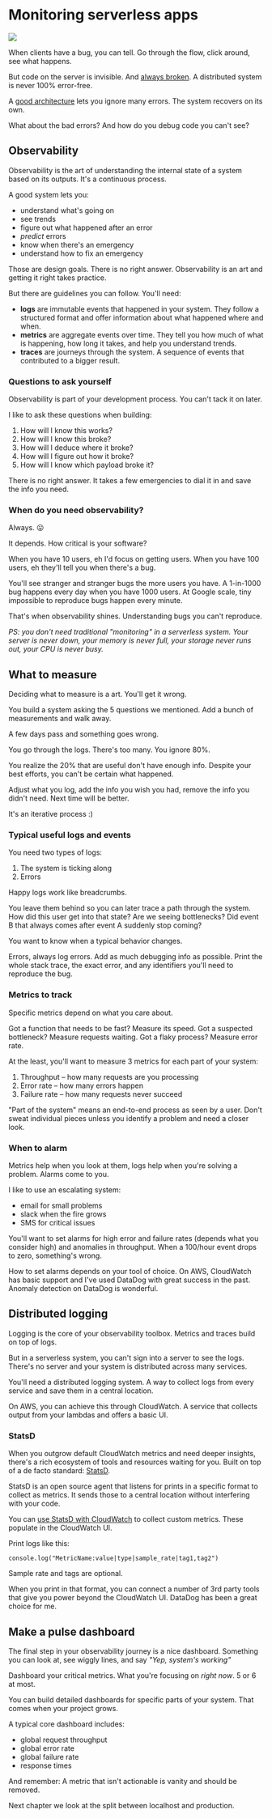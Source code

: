 


# Monitoring serverless apps

![](../images/chapter_headers/serverless-monitoring.svg)

When clients have a bug, you can tell. Go through the flow, click around, see what happens.

But code on the server is invisible. And [always broken](/robust-backend-design). A distributed system is never 100% error-free.

A [good architecture](/serverless-architecture-principles) lets you ignore many errors. The system recovers on its own.

What about the bad errors? And how do you debug code you can't see?

## Observability

Observability is the art of understanding the internal state of a system based on its outputs. It's a continuous process.

A good system lets you:

- understand what's going on
- see trends
- figure out what happened after an error
- *predict* errors
- know when there's an emergency
- understand how to fix an emergency

Those are design goals. There is no right answer. Observability is an art and getting it right takes practice.

But there are guidelines you can follow. You'll need:

- **logs** are immutable events that happened in your system. They follow a structured format and offer information about what happened where and when.
- **metrics** are aggregate events over time. They tell you how much of what is happening, how long it takes, and help you understand trends.
- **traces** are journeys through the system. A sequence of events that contributed to a bigger result.

<div id="lock" />

### Questions to ask yourself

Observability is part of your development process. You can't tack it on later. 

I like to ask these questions when building:

1. How will I know this works?
2. How will I know this broke?
3. How will I deduce where it broke?
4. How will I figure out how it broke?
5. How will I know which payload broke it?

There is no right answer. It takes a few emergencies to dial it in and save the info you need.

### When do you need observability?

Always. 😛

It depends. How critical is your software?

When you have 10 users, eh I'd focus on getting users. When you have 100 users, eh they'll tell you when there's a bug.

You'll see stranger and stranger bugs the more users you have. A 1-in-1000 bug happens every day when you have 1000 users. At Google scale, tiny impossible to reproduce bugs happen every minute.

That's when observability shines. Understanding bugs you can't reproduce.

*PS: you don't need traditional "monitoring" in a serverless system. Your server is never down, your memory is never full, your storage never runs out, your CPU is never busy.*

<div id="lock" />

## What to measure

Deciding what to measure is a art. You'll get it wrong.

You build a system asking the 5 questions we mentioned. Add a bunch of measurements and walk away.

A few days pass and something goes wrong.

You go through the logs. There's too many. You ignore 80%. 

You realize the 20% that are useful don't have enough info. Despite your best efforts, you can't be certain what happened.

Adjust what you log, add the info you wish you had, remove the info you didn't need. Next time will be better.

It's an iterative process :)

### Typical useful logs and events

You need two types of logs:

1. The system is ticking along
2. Errors

Happy logs work like breadcrumbs. 

You leave them behind so you can later trace a path through the system. How did this user get into that state? Are we seeing bottlenecks? Did event B that always comes after event A suddenly stop coming?

You want to know when a typical behavior changes.

Errors, always log errors. Add as much debugging info as possible. Print the whole stack trace, the exact error, and any identifiers you'll need to reproduce the bug.

### Metrics to track

Specific metrics depend on what you care about. 

Got a function that needs to be fast? Measure its speed. Got a suspected bottleneck? Measure requests waiting. Got a flaky process? Measure error rate.

At the least, you'll want to measure 3 metrics for each part of your system:

1. Throughput – how many requests are you processing
2. Error rate – how many errors happen
3. Failure rate – how many requests never succeed

"Part of the system" means an end-to-end process as seen by a user. Don't sweat individual pieces unless you identify a problem and need a closer look.

### When to alarm

Metrics help when you look at them, logs help when you're solving a problem. Alarms come to you.

I like to use an escalating system:

- email for small problems
- slack when the fire grows
- SMS for critical issues

You'll want to set alarms for high error and failure rates (depends what you consider high) and anomalies in throughput. When a 100/hour event drops to zero, something's wrong.

How to set alarms depends on your tool of choice. On AWS, CloudWatch has basic support and I've used DataDog with great success in the past. Anomaly detection on DataDog is wonderful.

## Distributed logging

Logging is the core of your observability toolbox. Metrics and traces build on top of logs.

But in a serverless system, you can't sign into a server to see the logs. There's no server and your system is distributed across many services.

You'll need a distributed logging system. A way to collect logs from every service and save them in a central location.

On AWS, you can achieve this through CloudWatch. A service that collects output from your lambdas and offers a basic UI.

### StatsD

When you outgrow default CloudWatch metrics and need deeper insights, there's a rich ecosystem of tools and resources waiting for you. Built on top of a de facto standard: [StatsD](https://github.com/statsd/statsd).

StatsD is an open source agent that listens for prints in a specific format to collect as metrics. It sends those to a central location without interfering with your code.

You can [use StatsD with CloudWatch](https://docs.aws.amazon.com/AmazonCloudWatch/latest/monitoring/CloudWatch-Agent-custom-metrics-statsd.html) to collect custom metrics. These populate in the CloudWatch UI.

Print logs like this:

```
console.log("MetricName:value|type|sample_rate|tag1,tag2")
```

Sample rate and tags are optional.

When you print in that format, you can connect a number of 3rd party tools that give you power beyond the CloudWatch UI. DataDog has been a great choice for me.

## Make a pulse dashboard

The final step in your observability journey is a nice dashboard. Something you can look at, see wiggly lines, and say *"Yep, system's working"*

Dashboard your critical metrics. What you're focusing on *right now*. 5 or 6 at most.

You can build detailed dashboards for specific parts of your system. That comes when your project grows.

A typical core dashboard includes:

- global request throughput
- global error rate
- global failure rate
- response times

And remember: A metric that isn't actionable is vanity and should be removed.

Next chapter we look at the split between localhost and production.